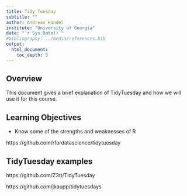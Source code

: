---
title: Tidy Tuesday 
subtitle: ""
author: Andreas Handel
institute: "University of Georgia"
date: "`r Sys.Date()`"
#bibliography: ../media/references.bib
output: 
  html_document:
    toc_depth: 3
---

## Overview
This document gives a brief explanation of TidyTuesday and how we will use it for this course.

## Learning Objectives
* Know some of the strengths and weaknesses of R



https://github.com/rfordatascience/tidytuesday


## TidyTuesday examples


https://github.com/Z3tt/TidyTuesday

https://github.com/jkaupp/tidytuesdays



